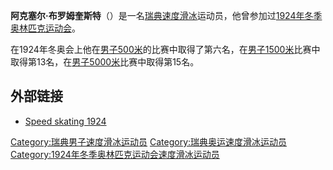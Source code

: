 {{NoteTA|G1=Sports}}
'''阿克塞尔·布罗姆奎斯特'''（{{bd|1894年|12月14日|1965年|12月11日}}）是一名[[瑞典|瑞典]][[速度滑冰|速度滑冰]]运动员，他曾参加过[[1924年冬季奥林匹克运动会|1924年冬季奥林匹克运动会]]。

在1924年冬奥会上他在[[1924年冬季奥林匹克运动会速度滑冰比赛_-_男子500米|男子500米]]的比赛中取得了第六名，在[[1924年冬季奥林匹克运动会速度滑冰比赛_-_男子1500米|男子1500米]]比赛中取得第13名，在[[1924年冬季奥林匹克运动会速度滑冰比赛_-_男子5000米|男子5000米]]比赛中取得第15名。
==外部链接==
* [http://olympic.w.interia.pl/ Speed skating 1924] {{Wayback|url=http://olympic.w.interia.pl/ |date=20081014230806 }} {{Pl icon}}

{{DEFAULTSORT:Blomqvist, Axel}}
[[Category:瑞典男子速度滑冰运动员|Category:瑞典男子速度滑冰运动员]]
[[Category:瑞典奥运速度滑冰运动员|Category:瑞典奥运速度滑冰运动员]]
[[Category:1924年冬季奥林匹克运动会速度滑冰运动员|Category:1924年冬季奥林匹克运动会速度滑冰运动员]]

{{瑞典人物小作品}}
{{Sport-bio-stub}}